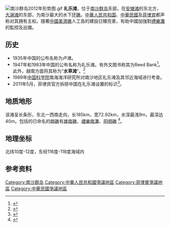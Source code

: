 [[File:南沙群岛2012年形势图.gif|thumb]]
'''礼乐滩'''，位于[[南沙群岛|南沙群岛]]东部，在[[安塘滩|安塘滩]]的东北方，[[大渊滩|大渊滩]]的东部，为南沙最大的水下[[环礁|环礁]]。[[中華人民共和国|中華人民共和国]]、[[中華民國|中華民國]]及[[菲律宾|菲律宾]]都声称对其拥有主权。隨著[[中國|中國]][[美濟礁|美濟礁]]人工島的建設日臻完善，有助中國加強對[[禮樂灘|禮樂灘]]的監控及巡備。

== 历史 ==
*1935年中国的公布名称为卢滩。
*1947年和1983年中国的公布名称为礼乐滩。有外文图书称其为Reed Bank<ref>{{cite book|title=《南海诸岛地名资料汇编》|first=|date=1987-03-01|publisher=广东地图出版社|year=|isbn=80522-023-9/K22|location=|pages=57页|chapter=|author=广东地名委员会}}</ref>。此外，越南方面将其称为“'''水草滩'''”。<ref>{{cite web | language = zh-cn | publisher = [[越南通讯社|越南通讯社]]中文网 | title = 海牙国际常设仲裁法庭：中国的行为加剧了与菲律宾的争议 | url = http://zh.vietnamplus.vn/%E6%B5%B7%E7%89%99%E5%9B%BD%E9%99%85%E5%B8%B8%E8%AE%BE%E4%BB%B2%E8%A3%81%E6%B3%95%E5%BA%AD%E4%B8%AD%E5%9B%BD%E7%9A%84%E8%A1%8C%E4%B8%BA%E5%8A%A0%E5%89%A7%E4%BA%86%E4%B8%8E%E8%8F%B2%E5%BE%8B%E5%AE%BE%E7%9A%84%E4%BA%89%E8%AE%AE/53019.vnp | date = 2016-07-12 | accessdate = 2016-07-14 | archive-date = 2016-08-18 | archive-url = https://web.archive.org/web/20160818092504/http://zh.vietnamplus.vn/%E6%B5%B7%E7%89%99%E5%9B%BD%E9%99%85%E5%B8%B8%E8%AE%BE%E4%BB%B2%E8%A3%81%E6%B3%95%E5%BA%AD%E4%B8%AD%E5%9B%BD%E7%9A%84%E8%A1%8C%E4%B8%BA%E5%8A%A0%E5%89%A7%E4%BA%86%E4%B8%8E%E8%8F%B2%E5%BE%8B%E5%AE%BE%E7%9A%84%E4%BA%89%E8%AE%AE/53019.vnp | dead-url = no }}</ref>
*1989年[[中国科学院|中国科学院]]南海海洋研究所对南沙地区礼乐滩及其邻近海域进行考查。
*2011年5月，菲律宾官方拆除中国在礼乐滩设置的标识<ref>{{cite news | url=http://news.ifeng.com/mil/2/detail_2011_06/16/7055236_0.shtml | title=菲高调拆除中国的南海岛礁标识 庆祝获得美国支持 | date=2011年6月16日 | accessdate=June 18, 2011 | archive-date=2011年6月20日 | archive-url=https://web.archive.org/web/20110620071759/http://news.ifeng.com/mil/2/detail_2011_06/16/7055236_0.shtml | dead-url=no }}</ref>。

== 地质地形 ==
该滩呈长条形，东北一西南走向，长185km，宽72.92km，水深最浅9m，最深达40m。包括的已命名的[[暗礁|暗礁]]有[[雄南礁|雄南礁]]、[[禮樂南灘|禮樂南灘]]、[[阳明礁|阳明礁]] <ref>{{cite book | title=《南沙群岛空间融合信息分析与示警：群礁发育、军事区位、警示系统》 | publisher=海洋出版社 | author=高俊国,刘宝银 | year=2009 | pages=116-117 | isbn=9787502773083}}</ref>。

== 地理坐标 ==
北纬10度-12度，东经116度-118度海域内

== 参考资料 ==
{{reflist}}
{{南海诸岛}}

[[Category:南沙群岛|Category:南沙群岛]]
[[Category:中華人民共和國爭議地區|Category:中華人民共和國爭議地區]]
[[Category:菲律賓爭議地區|Category:菲律賓爭議地區]]
[[Category:中華民國爭議地區|Category:中華民國爭議地區]]